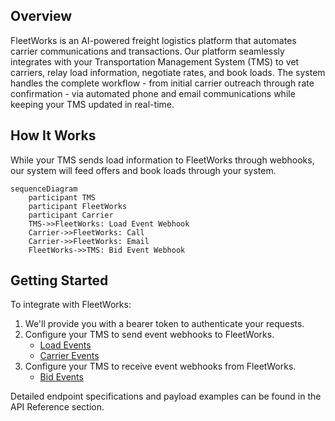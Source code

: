 ## Overview

FleetWorks is an AI-powered freight logistics platform that automates carrier communications and transactions. Our platform seamlessly integrates with your Transportation Management System (TMS) to vet carriers, relay load information, negotiate rates, and book loads. The system handles the complete workflow - from initial carrier outreach through rate confirmation - via automated phone and email communications while keeping your TMS updated in real-time.

## How It Works

While your TMS sends load information to FleetWorks through webhooks, our system will feed offers and book loads through your system.

```mermaid
sequenceDiagram
    participant TMS
    participant FleetWorks
    participant Carrier
    TMS->>FleetWorks: Load Event Webhook
    Carrier->>FleetWorks: Call
    Carrier->>FleetWorks: Email
    FleetWorks->>TMS: Bid Event Webhook
```

## Getting Started

To integrate with FleetWorks:

1. We'll provide you with a bearer token to authenticate your requests.
2. Configure your TMS to send event webhooks to FleetWorks.
   - [Load Events](/api-reference/ingestion/load-events-webhook)
   - [Carrier Events](/api-reference/ingestion/carrier-events-webhook)
3. Configure your TMS to receive event webhooks from FleetWorks.
   - [Bid Events](/events/bids)

Detailed endpoint specifications and payload examples can be found in the API Reference section.
